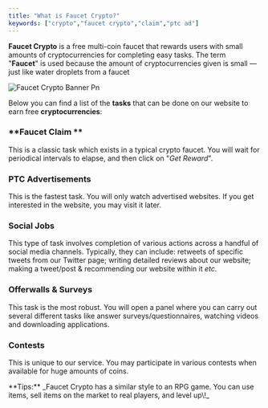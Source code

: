 ```yaml
---
title: "What is Faucet Crypto?"
keywords: ["crypto","faucet crypto","claim","ptc ad"]
---
```


**Faucet Crypto** is a free multi-coin faucet that rewards users with small amounts of cryptocurrencies for completing easy tasks. The term "**Faucet**" is used because the amount of cryptocurrencies given is small — just like water droplets from a faucet

![Faucet Crypto Banner Pn](/images/FaucetCrypto-banner.png)

Below you can find a list of the **tasks** that can be done on our website to earn free **cryptocurrencies**:

### **Faucet Claim **

This is a classic task which exists in a typical crypto faucet. You will wait for periodical intervals to elapse, and then click on "_Get Reward_".

### **PTC Advertisements** 

This is the fastest task. You will only watch advertised websites. If you get interested in the website, you may visit it later.

### **Social Jobs**

This type of task involves completion of various actions across a handful of social media channels. Typically, they can include: retweets of specific tweets from our Twitter page; writing detailed reviews about our website; making a tweet/post & recommending our website within it _etc._

### **Offerwalls & Surveys**

This task is the most robust. You will open a panel where you can carry out several different tasks like answer surveys/questionnaires, watching videos and downloading applications. 

### **Contests**

This is unique to our service. You may participate in various contests when available for huge amounts of coins.

<Note>
  **Tips:** _Faucet Crypto has a similar style to an RPG game. You can use items, sell items on the market to real players, and level up\!_
</Note>